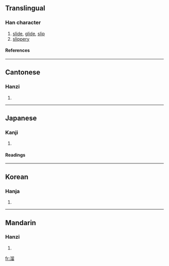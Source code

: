 {{see|霤}}

==Translingual==
===Han character===
{{Han char|rn=85|rad=水|as=10|sn=13|four=3716<sub>2</sub>|canj=水竹竹田 (EHHW)}}
# [[slide]], [[glide]], [[slip]]
# [[slippery]]
====References====
{{Han ref|kx=0639.330|dkj=17943|dj=1046.210|hdz=31703.090|uh=6E9C|ud=28316|bh=B7C8|bd=47048}}

----
==Cantonese==
===Hanzi===
{{yue-hanzi|jyut=|y=lau6, lau1 liu1}}
# {{defn|Cantonese}}

----
==Japanese==
===Kanji===
{{ja-kanji|grade=|rs=水10}}
# {{defn|Japanese}} 
====Readings====
{{ja-readings|on=[[りゅう]] (ryū)|kun=[[したたる]] (shitataru), [[ためる]] (tameru), [[たまる]] (tamaru)}}

----
==Korean==
===Hanja===
{{ko-hanja|hangeul=류>유|eumhun=|rv=ryu>yu|mr=ryu>yu|y=lyu>yu}}
# {{defn|Korean}}

----
==Mandarin==
===Hanzi===
{{cmn-hanzi|pin=[[liū]] (liu1)|wg=liu<sup>1</sup>}}
# {{defn|Mandarin}}

[[fr:溜]]